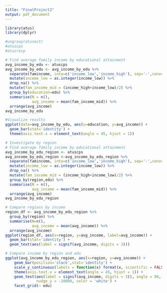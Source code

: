 ```yaml
---
title: "FinalProject2"
output: pdf_document
---
```


```r
library(atus)
library(dplyr)
```

```r
#ungroup(atusact)
#atuscps
#atusresp
```

```r
# Find average family income by educational attainment
avg_income_by_edu <- atuscps 
avg_income_by_edu <- avg_income_by_edu %>%
  separate(famincome, into=c('income_low','income_high'), sep='-',convert=TRUE)%>%
  mutate(income_low = as.integer(income_low)) %>%
  drop_na() %>%
  mutate(fam_income_mid = (income_high+income_low)/2) %>%
  group_by(education=edu) %>%
  summarise(N = n(),
            avg_income = mean(fam_income_mid)) %>%
  arrange(avg_income)
avg_income_by_edu
```
```r
#Visualize results
ggplot(data=avg_income_by_edu, aes(x=education, y=avg_income)) +
  geom_bar(stat='identity') +
  theme(axis.text.x = element_text(angle = 45, hjust = 1))
```


```r
# Investigate by region
# Find average family income by educational attainment
avg_income_by_edu_region <- atuscps 
avg_income_by_edu_region <-avg_income_by_edu_region %>%
  separate(famincome, into=c('income_low','income_high'), sep='-',convert=TRUE)%>%
  mutate(income_low = as.integer(income_low)) %>%
  drop_na() %>%
  mutate(fam_income_mid = (income_high+income_low)/2) %>%
  group_by(region,edu) %>%
  summarise(N = n(),
            avg_income = mean(fam_income_mid)) %>%
  arrange(avg_income)
avg_income_by_edu_region
```

```r
# Compare regions by income
region_df <- avg_income_by_edu_region %>%
  group_by(region) %>%
  summarise(N=n(),
            avg_income = mean(avg_income)) %>%
  arrange(avg_income)
ggplot(region_df, aes(x=region, y=avg_income, label=avg_income)) +
  geom_bar(stat='identity') +
  geom_text(aes(label = signif(avg_income, digits = 3)))
```

```r
# Compare income by region and edu
ggplot(avg_income_by_edu_region, aes(x=region, y=avg_income)) +
    geom_bar(position='stack',stat='identity') +
    scale_y_continuous(labels = function(x) format(x, scientific = FALSE)) +
    theme(axis.text.x = element_text(angle = 45, hjust = 1)) +
    geom_text(aes(label = signif(avg_income, digits = 3)), angle = 90, 
              nudge_y = -10000, color = 'white') +
    facet_grid(~ edu)
```


